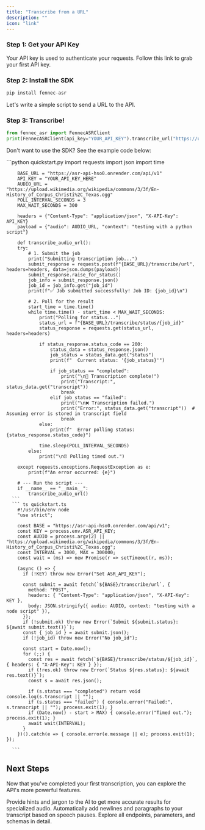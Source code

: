 ```yaml
---
title: "Transcribe from a URL"
description: ""
icon: "link"
---
```


### Step 1: Get your API Key

Your API key is used to authenticate your requests. Follow this link to grab your first API key.

### Step 2: Install the SDK

```python
pip install fennec-asr
```

Let's write a simple script to send a URL to the API.

### Step 3: Transcribe!

```python
from fennec_asr import FennecASRClient
print(FennecASRClient(api_key="YOUR_API_KEY").transcribe_url("https://upload.wikimedia.org/wikipedia/commons/3/3f/En-History_of_Corpus_Christi%2C_Texas.ogg"))
```
Don't want to use the SDK? See the example code below:

<AccordionGroup>

  <Accordion icon="language" title="Example Code">
    <CodeGroup dropdown>
      ```python quickstart.py
        import requests
        import json
        import time

        BASE_URL = "https://asr-api-hso0.onrender.com/api/v1"
        API_KEY = "YOUR_API_KEY_HERE"
        AUDIO_URL = "https://upload.wikimedia.org/wikipedia/commons/3/3f/En-History_of_Corpus_Christi%2C_Texas.ogg"
        POLL_INTERVAL_SECONDS = 3
        MAX_WAIT_SECONDS = 300

        headers = {"Content-Type": "application/json", "X-API-Key": API_KEY}
        payload = {"audio": AUDIO_URL, "context": "testing with a python script"}

        def transcribe_audio_url():
        try:
            # 1. Submit the job
            print("Submitting transcription job...")
            submit_response = requests.post(f"{BASE_URL}/transcribe/url", headers=headers, data=json.dumps(payload))
            submit_response.raise_for_status()
            job_info = submit_response.json()
            job_id = job_info.get("job_id")
            print(f"✅ Job submitted successfully! Job ID: {job_id}\n")

            # 2. Poll for the result
            start_time = time.time()
            while time.time() - start_time < MAX_WAIT_SECONDS:
                print("Polling for status...")
                status_url = f"{BASE_URL}/transcribe/status/{job_id}"
                status_response = requests.get(status_url, headers=headers)

                if status_response.status_code == 200:
                    status_data = status_response.json()
                    job_status = status_data.get("status")
                    print(f"  Current status: '{job_status}'")

                    if job_status == "completed":
                        print("\n🎉 Transcription complete!")
                        print("Transcript:", status_data.get("transcript"))
                        break
                    elif job_status == "failed":
                        print("\n❌ Transcription failed.")
                        print("Error:", status_data.get("transcript"))  # Assuming error is stored in transcript field
                        break
                else:
                    print(f"  Error polling status: {status_response.status_code}")

                time.sleep(POLL_INTERVAL_SECONDS)
            else:
                print("\n⏰ Polling timed out.")

        except requests.exceptions.RequestException as e:
            print(f"An error occurred: {e}")

        # --- Run the script ---
        if __name__ == "__main__":
            transcribe_audio_url()
      ```
      ``` ts quickstart.ts
        #!/usr/bin/env node
        "use strict";

        const BASE = "https://asr-api-hso0.onrender.com/api/v1";
        const KEY = process.env.ASR_API_KEY;
        const AUDIO = process.argv[2] || "https://upload.wikimedia.org/wikipedia/commons/3/3f/En-History_of_Corpus_Christi%2C_Texas.ogg";
        const INTERVAL = 3000, MAX = 300000;
        const wait = (ms) => new Promise(r => setTimeout(r, ms));

        (async () => {
          if (!KEY) throw new Error("Set ASR_API_KEY");

          const submit = await fetch(`${BASE}/transcribe/url`, {
            method: "POST",
            headers: { "Content-Type": "application/json", "X-API-Key": KEY },
            body: JSON.stringify({ audio: AUDIO, context: "testing with a node script" }),
          });
          if (!submit.ok) throw new Error(`Submit ${submit.status}: ${await submit.text()}`);
          const { job_id } = await submit.json();
          if (!job_id) throw new Error("No job_id");

          const start = Date.now();
          for (;;) {
            const res = await fetch(`${BASE}/transcribe/status/${job_id}`, { headers: { "X-API-Key": KEY } });
            if (!res.ok) throw new Error(`Status ${res.status}: ${await res.text()}`);
            const s = await res.json();

            if (s.status === "completed") return void console.log(s.transcript || "");
            if (s.status === "failed") { console.error("Failed:", s.transcript || ""); process.exit(1); }
            if (Date.now() - start > MAX) { console.error("Timed out."); process.exit(1); }
            await wait(INTERVAL);
          }
        })().catch(e => { console.error(e.message || e); process.exit(1); });

      ```
   </CodeGroup>
  </Accordion>
</AccordionGroup>

## Next Steps

Now that you've completed your first transcription, you can explore the API's more powerful features.

<CardGroup cols={2}>

<Card title="Improve Accuracy with Context" icon="brain-circuit" href="/essentials/contextual-correction">
  Provide hints and jargon to the AI to get more accurate results for specialized audio.
</Card>

<Card title="Automatic Formatting" icon="align-left" href="/essentials/formatting">
  Automatically add newlines and paragraphs to your transcript based on speech pauses.
</Card>

<Card title="Full API Reference" icon="code" href="/api-reference/create-transcription-job">
  Explore all endpoints, parameters, and schemas in detail.
</Card>

</CardGroup>